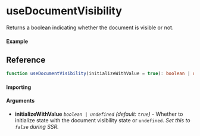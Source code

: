 
<Meta title="Lifecycle/useDocumentVisibility" component={Example}/>

# useDocumentVisibility

Returns a boolean indicating whether the document is visible or not.

#### Example

<Canvas>
    <Story story={Example} inline/>
</Canvas>

## Reference

```ts
function useDocumentVisibility(initializeWithValue = true): boolean | undefined;
```

#### Importing

<ImportPath/>

#### Arguments

- **initializeWithValue** _`boolean | undefined`_ _(default: `true`)_ - Whether to initialize state
  with the document visibility state or `undefined`. _Set this to `false` during SSR._
